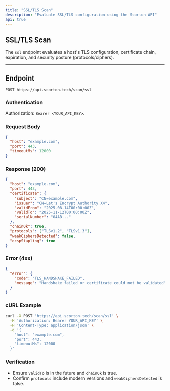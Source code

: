 ```yaml
---
title: "SSL/TLS Scan"
description: "Evaluate SSL/TLS configuration using the Scorton API"
api: true
---
```


## SSL/TLS Scan

The `ssl` endpoint evaluates a host's TLS configuration, certificate chain, expiration, and security posture (protocols/ciphers).

---

## Endpoint

`POST https://api.scorton.tech/scan/ssl`

### Authentication

Authorization: `Bearer <YOUR_API_KEY>`.

### Request Body

```json
{
  "host": "example.com",
  "port": 443,
  "timeoutMs": 12000
}
```

### Response (200)

```json
{
  "host": "example.com",
  "port": 443,
  "certificate": {
    "subject": "CN=example.com",
    "issuer": "CN=Let's Encrypt Authority X4",
    "validFrom": "2025-08-14T00:00:00Z",
    "validTo": "2025-11-12T00:00:00Z",
    "serialNumber": "04AB..."
  },
  "chainOk": true,
  "protocols": ["TLSv1.2", "TLSv1.3"],
  "weakCiphersDetected": false,
  "ocspStapling": true
}
```

### Error (4xx)

```json
{
  "error": {
    "code": "TLS_HANDSHAKE_FAILED",
    "message": "Handshake failed or certificate could not be validated"
  }
}
```

### cURL Example

```bash
curl -X POST 'https://api.scorton.tech/scan/ssl' \
  -H 'Authorization: Bearer YOUR_API_KEY' \
  -H 'Content-Type: application/json' \
  -d '{
    "host": "example.com",
    "port": 443,
    "timeoutMs": 12000
  }'
```

### Verification

- Ensure `validTo` is in the future and `chainOk` is true.
- Confirm `protocols` include modern versions and `weakCiphersDetected` is false.